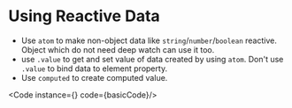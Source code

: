 
# Using Reactive Data
 - Use `atom` to make non-object data like `string`/`number`/`boolean` reactive. Object which do not need deep watch can use it too.
 - use `.value` to get and set value of data created by using `atom`. Don't use `.value` to bind data to element property.
 - Use `computed` to create computed value.

<Code instance={<Basic />} code={basicCode}/>

<Tips content="Axii only update element which use a reactive data as children or property, which means component only render once if the references of component props is not changed." />
